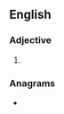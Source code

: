 ==English==

===Adjective===
{{head|en|adjective comparative form}}

# {{en-comparative of|astute}}

===Anagrams===
* {{anagrams|en|a=aersttu|Sautter|rutates|stature}}